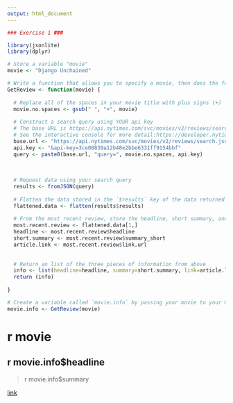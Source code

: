 ```yaml
---
output: html_document
---
```



```r
### Exercise 1 ###

library(jsonlite)
library(dplyr)

# Store a variable "movie"
movie <- "Django Unchained"

# Write a function that allows you to specify a movie, then does the following:
GetReview <- function(movie) {
  
  # Replace all of the spaces in your movie title with plus signs (+)
  movie.no.spaces <- gsub(" ", "+", movie)
  
  # Construct a search query using YOUR api key
  # The base URL is https://api.nytimes.com/svc/movies/v2/reviews/search.json?
  # See the interactive console for more detail:https://developer.nytimes.com/movie_reviews_v2.json#/Console/GET/reviews/search.json
  base.url <- "https://api.nytimes.com/svc/movies/v2/reviews/search.json?"
  api.key <- "&api-key=3ce08839a12b48e2bbe6331ff9154bbf"
  query <- paste0(base.url, "query=", movie.no.spaces, api.key)
  
  
  
  # Request data using your search query
  results <- fromJSON(query)
  
  # Flatten the data stored in the `$results` key of the data returned to you
  flattened.data <- flatten(results$results)
  
  # From the most recent review, store the headline, short summary, and link to full article each in their own variables
  most.recent.review <- flattened.data[1,]
  headline <- most.recent.review$headline
  short.summary <- most.recent.review$summary_short
  article.link <- most.recent.review$link.url
  
  
  # Return an list of the three pieces of information from above
  info <- list(headline=headline, summary=short.summary, link=article.link)
  return (info)
  
}

# Create a variable called `movie.info` by passing your movie to your GetReview function
movie.info <- GetReview(movie)

```

# r movie

## r movie.info$headline

> r movie.info$summary

[link]('r movie.info$link')
